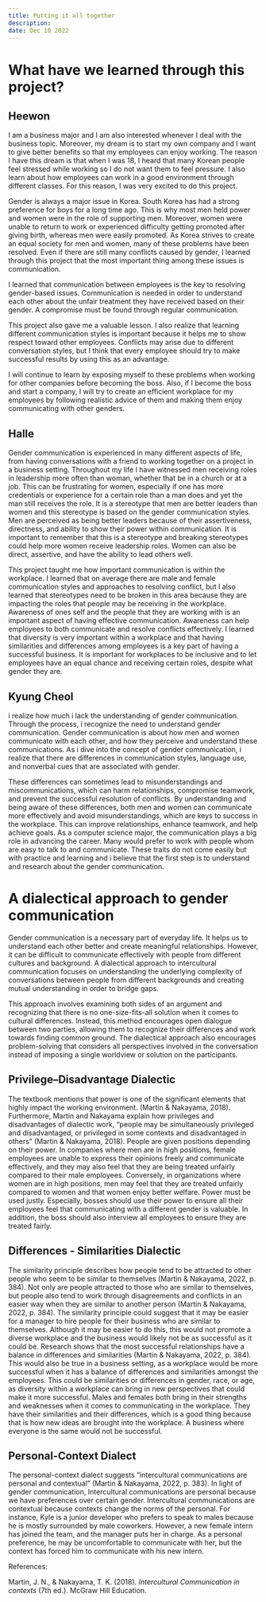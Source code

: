```yaml
---
title: Putting it all together
description:
date: Dec 10 2022
---
```


# What have we learned through this project?

## Heewon

I am a business major and I am also interested whenever I deal with the business topic. Moreover, my dream is to start my own company and I want to give better benefits so that my employees can enjoy working. The reason I have this dream is that when I was 18, I heard that many Korean people feel stressed while working so I do not want them to feel pressure. I also learn about how employees can work in a good environment through different classes. For this reason, I was very excited to do this project. 

Gender is always a major issue in Korea. South Korea has had a strong preference for boys for a long time ago. This is why most men held power and women were in the role of supporting men. Moreover, women were unable to return to work or experienced difficulty getting promoted after giving birth, whereas men were easily promoted. As Korea strives to create an equal society for men and women, many of these problems have been resolved. Even if there are still many conflicts caused by gender, I learned through this project that the most important thing among these issues is communication.

I learned that communication between employees is the key to resolving gender-based issues. Communication is needed in order to understand each other about the unfair treatment they have received based on their gender. A compromise must be found through regular communication.

This project also gave me a valuable lesson. I also realize that learning different communication styles is important because it helps me to show respect toward other employees. Conflicts may arise due to different conversation styles, but I think that every employee should try to make successful results by using this as an advantage. 

I will continue to learn by exposing myself to these problems when working for other companies before becoming the boss. Also, if I become the boss and start a company, I will try to create an efficient workplace for my employees by following realistic advice of them and making them enjoy communicating with other genders. 

## Halle

Gender communication is experienced in many different aspects of life, from having conversations with a friend to working together on a project in a business setting.  Throughout my life I have witnessed men receiving roles in leadership more often than woman, whether that be in a church or at a job.  This can be frustrating for women, especially if one has more credentials or experience for a certain role than a man does and yet the man still receives the role.  It is a stereotype that men are better leaders than women and this stereotype is based on the gender communication styles.  Men are perceived as being better leaders because of their assertiveness, directness, and ability to show their power within communication.  It is important to remember that this is a stereotype and breaking stereotypes could help more women receive leadership roles.  Women can also be direct, assertive, and have the ability to lead others well.  

This project taught me how important communication is within the workplace.  I learned that on average there are male and female communication styles and approaches to resolving conflict, but I also learned that stereotypes need to be broken in this area because they are impacting the roles that people may be receiving in the workplace.  Awareness of ones self and the people that they are working with is an important aspect of having effective communication.  Awareness can help employees to both communicate and resolve conflicts effectively.  I learned that diversity is very important within a workplace and that having similarities and differences among employees is a key part of having a successful business.  It is important for workplaces to be inclusive and to let employees have an equal chance and receiving certain roles, despite what gender they are.  

## Kyung Cheol

 i realize how much i lack the understanding of gender communication. Through the process, i recognize the need to understand  gender communication. Gender communication is about how men and women communicate with each other, and how they perceive and understand these communications. As i dive into the concept of gender communication, i realize that there are differences in communication styles, language use, and nonverbal cues that are associated with gender. 

These differences can sometimes lead to misunderstandings and miscommunications, which can harm relationships, compromise teamwork, and prevent the successful resolution of conflicts. By understanding and being aware of these differences, both men and women can communicate more effectively and avoid misunderstandings, which are keys to success in the workplace. This can improve relationships, enhance teamwork, and help achieve goals. As a computer science major, the communication plays a big role in advancing the career. Many would prefer to work with people whom are easy to talk to and communicate. These traits do not come easily but with practice and learning and i believe that the first step is to understand and research about the gender communication.

# A dialectical approach to gender communication

Gender communication is a necessary part of everyday life. It helps us to understand each other better and create meaningful relationships. However, it can be difficult to communicate effectively with people from different cultures and background. A dialectical approach to intercultural communication focuses on understanding the underlying complexity of conversations between people from different backgrounds and creating mutual understanding in order to bridge gaps.

This approach involves examining both sides of an argument and recognizing that there is no one-size-fits-all solution when it comes to cultural differences. Instead, this method encourages open dialogue between two parties, allowing them to recognize their differences and work towards finding common ground. The dialectical approach also encourages problem-solving that considers all perspectives involved in the conversation instead of imposing a single worldview or solution on the participants.

## Privilege–Disadvantage Dialectic

The textbook mentions that power is one of the significant elements that highly impact the working environment. (Martin & Nakayama, 2018). Furthermore, Martin and Nakayama explain how privileges and disadvantages of dialectic work, “people may be simultaneously privileged and disadvantaged, or privileged in some contexts and disadvantaged in others” (Martin & Nakayama, 2018). People are given positions depending on their power. In companies where men are in high positions, female employees are unable to express their opinions freely and communicate effectively, and they may also feel that they are being treated unfairly compared to their male employees. Conversely, in organizations where women are in high positions, men may feel that they are treated unfairly compared to women and that women enjoy better welfare. Power must be used justly. Especially, bosses should use their power to ensure all their employees feel that communicating with a different gender is valuable. In addition, the boss should also interview all employees to ensure they are treated fairly.

 

## **Differences - Similarities Dialectic**

The similarity principle describes how people tend to be attracted to other people who seem to be similar to themselves (Martin & Nakayama, 2022, p. 384).  Not only are people attracted to those who are similar to themselves, but people also tend to work through disagreements and conflicts in an easier way when they are similar to another person (Martin & Nakayama, 2022, p. 384).  The similarity principle could suggest that it may be easier for a manager to hire people for their business who are similar to themselves.  Although it may be easier to do this, this would not promote a diverse workplace and the business would likely not be as successful as it could be.  Research shows that the most successful relationships have a balance in differences and similarities (Martin & Nakayama, 2022, p. 384).  This would also be true in a business setting, as a workplace would be more successful when it has a balance of differences and similarities amongst the employees.  This could be similarities or differences in gender, race, or age, as diversity within a workplace can bring in new perspectives that could make it more successful.  Males and females both bring in their strengths and weaknesses when it comes to communicating in the workplace.  They have their similarities and their differences, which is a good thing because that is how new ideas are brought into the workplace.  A business where everyone is the same would not be successful. 

## Personal-Context Dialect

The personal-context dialect suggests “intercultural communications are personal and contextual” (Martin & Nakayama, 2022, p. 383). In light of gender communication, Intercultural communications are personal because we have preferences over certain gender. Intercultural communications are contextual because contexts change the norms of the personal. For instance, Kyle is a junior developer who prefers to speak to males because he is mostly surrounded by male coworkers. However, a new female intern has joined the team, and the manager puts her in charge. As a personal preference, he may be uncomfortable to communicate with her, but the context has forced him to communicate with his new intern. 


References:

Martin, J. N., & Nakayama, T. K. (2018). *Intercultural Communication in contexts* (7th ed.). McGraw Hill Education.
